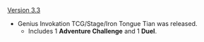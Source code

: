 {{Change History/Header}}
[[Version 3.3]]
* Genius Invokation TCG/Stage/Iron Tongue Tian was released.
** Includes 1 '''Adventure Challenge''' and 1 '''Duel'''.